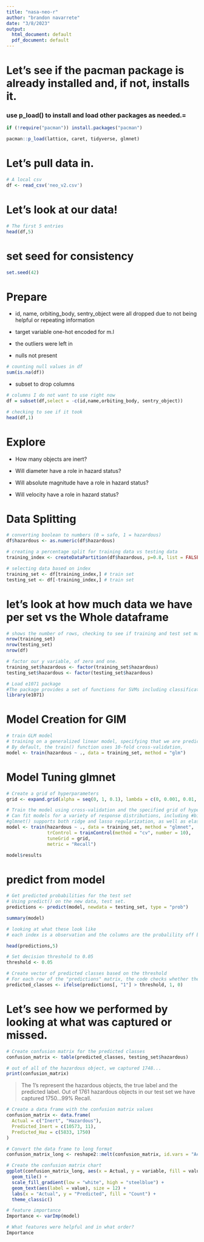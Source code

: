 ```yaml
---
title: "nasa-neo-r"
author: "brandon navarrete"
date: "3/8/2023"
output:
  html_document: default
  pdf_document: default
---
```


# Let's see if the pacman package is already installed and, if not, installs it. 

### use p_load() to install and load other packages as needed.=
```r
if (!require("pacman")) install.packages("pacman")
```
```r
pacman::p_load(lattice, caret, tidyverse, glmnet)
```

# Let's pull data in. 
```r
# A local csv
df <- read_csv('neo_v2.csv')
```

# Let's look at our data!
```r
# The first 5 entries
head(df,5)
```
# set seed for consistency
```r
set.seed(42)
```

# Prepare
* id, name, orbiting_body, sentry_object were all dropped due to not being helpful or repeating information

* target variable one-hot encoded for m.l

* the outliers were left in

* nulls not present

```r
# counting null values in df
sum(is.na(df))
```


* subset to drop columns
```r
# columns I do not want to use right now
df = subset(df,select = -c(id,name,orbiting_body, sentry_object))
```

```r
# checking to see if it took
head(df,1)
```

# Explore

* How many objects are inert?

* Will diameter have a role in hazard status?

* Will absolute magnitude have a role in hazard status?

* Will velocity have a role in hazard status?


# Data Splitting
```r
# converting boolean to numbers (0 = safe, 1 = hazardous)
df$hazardous <- as.numeric(df$hazardous)
```

```r
# creating a percentage split for training data vs testing data
training_index <- createDataPartition(df$hazardous, p=0.8, list = FALSE)
```


```r
# selecting data based on index
training_set <- df[training_index,] # train set
testing_set <- df[-training_index,] # train set
```

# let's look at how much data we have per set vs the Whole dataframe
```r
# shows the number of rows, checking to see if training and test set match full dataframe
nrow(training_set) 
nrow(testing_set)
nrow(df)
```

```r
# factor our y variable, of zero and one.
training_set$hazardous <- factor(training_set$hazardous)
testing_set$hazardous <- factor(testing_set$hazardous)
```

```r
# Load e1071 package
#The package provides a set of functions for SVMs including classification, regression, and distribution estimation.
library(e1071)
```


# Model Creation for GlM
```r
# train GLM model
# training on a generalized linear model, specifying that we are predicting on the hazardous column, using the training set.
# By default, the train() function uses 10-fold cross-validation,
model <- train(hazardous ~ ., data = training_set, method = "glm")

```
# Model Tuning glmnet

```r
# Create a grid of hyperparameters
grid <- expand.grid(alpha = seq(0, 1, 0.1), lambda = c(0, 0.001, 0.01, 0.1, 1))
```

``` r
# Train the model using cross-validation and the specified grid of hyperparameters
# Can fit models for a variety of response distributions, including #binomial (logistic regression), Poisson, and Gaussian.
#glmnet() supports both ridge and lasso regularization, as well as elastic #net regularization, which provides a compromise between the two.
model <- train(hazardous ~ ., data = training_set, method = "glmnet",
               trControl = trainControl(method = "cv", number = 10),
               tuneGrid = grid,
               metric = "Recall")
```
```r
model$results

```

# predict from model
```r
# Get predicted probabilities for the test set
# Using predict() on the new data, test set.
predictions <- predict(model, newdata = testing_set, type = "prob")

```

```r
summary(model)
```

```r
# looking at what these look like
# each index is a observation and the columns are the probalility off being in that category. They should be inverse of each other.

head(predictions,5)
```

```r
# Set decision threshold to 0.05
threshold <- 0.05

# Create vector of predicted classes based on the threshold
# For each row of the "predictions" matrix, the code checks whether the probability of belonging to class "1"  is greater than the threshold of 0.05. If the probability is greater than the threshold, the predicted class is set to 1. Otherwise, the predicted class is set to 0.
predicted_classes <- ifelse(predictions[, "1"] > threshold, 1, 0)

```


# Let's see how we performed by looking at what was captured or missed.
```r
# Create confusion matrix for the predicted classes
confusion_matrix <- table(predicted_classes, testing_set$hazardous)
```

```r
# out of all of the hazardous object, we captured 1748...
print(confusion_matrix)
```

> The 1's represent the hazardous objects, the true label and the predicted label. Out of 1761 hazardous objects in our test set we have captured 1750...99% Recall.


```r
# Create a data frame with the confusion matrix values
confusion_matrix <- data.frame(
  Actual = c("Inert", "Hazardous"),
  Predicted_Inert = c(10573, 11),
  Predicted_Haz = c(5833, 1750)
)

# Convert the data frame to long format
confusion_matrix_long <- reshape2::melt(confusion_matrix, id.vars = "Actual")

# Create the confusion matrix chart
ggplot(confusion_matrix_long, aes(x = Actual, y = variable, fill = value)) +
  geom_tile() +
  scale_fill_gradient(low = "white", high = "steelblue") +
  geom_text(aes(label = value), size = 12) +
  labs(x = "Actual", y = "Predicted", fill = "Count") +
  theme_classic()

```


```r

# feature importance
Importance <- varImp(model)
```

```r

# What features were helpful and in what order?
Importance

```





